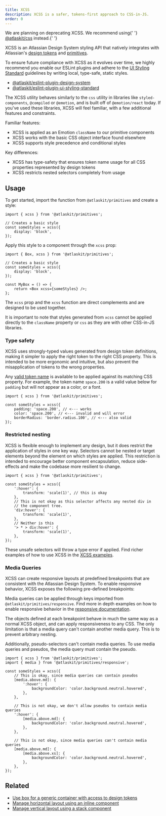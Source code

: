```yaml
---
title: XCSS
description: XCSS is a safer, tokens-first approach to CSS-in-JS.
order: 0
---
```



<SectionMessage title="Caution" appearance="warning">
	<p>
		We are planning on deprecating XCSS. We recommend using{' '}
		<a href="/components/css">@atlaskit/css</a> instead.{' '}
	</p>
</SectionMessage>

XCSS is an Atlassian Design System styling API that natively integrates with Atlassian's
[design tokens](/tokens) and [primitives](/components/primitives/overview).

To ensure future compliance with XCSS as it evolves over time, we highly recommend you enable our
ESLint plugins and adhere to the
[UI Styling Standard](/components/eslint-plugin-ui-styling-standard) guidelines by writing local,
type-safe, static styles.

- [@atlaskit/eslint-plugin-design-system](/components/eslint-plugin-design-system)
- [@atlaskit/eslint-plugin-ui-styling-standard](/components/eslint-plugin-ui-styling-standard)

The XCSS utility behaves similarly to the `css` utility in libraries like `styled-components`,
`@compiled` or `@emotion`, and is built off of `@emotion/react` today. If you've used these
libraries, XCSS will feel familiar, with a few additional features and constraints.

Familiar features:

- XCSS is applied as an Emotion `className` to our primitive components
- XCSS works with the basic CSS object interface found elsewhere
- XCSS supports style precedence and conditional styles

Key differences:

- XCSS has type-safety that ensures token name usage for all CSS properties represented by design
  tokens
- XCSS restricts nested selectors completely from usage

## Usage

To get started, import the function from `@atlaskit/primitives` and create a style:

```tsx
import { xcss } from '@atlaskit/primitives';

// Creates a basic style
const someStyles = xcss({
	display: 'block',
});
```

Apply this style to a component through the `xcss` prop:

```tsx
import { Box, xcss } from '@atlaskit/primitives';

// Creates a basic style
const someStyles = xcss({
	display: 'block',
});

const MyBox = () => {
	return <Box xcss={someStyles} />;
};
```

The `xcss` prop and the `xcss` function are direct complements and are designed to be used together.

It is important to note that styles generated from `xcss` cannot be applied directly to the
`className` property or `css` as they are with other CSS-in-JS libraries.

### Type safety

XCSS uses strongly-typed values generated from design token definitions, making it simpler to apply
the right token to the right CSS property. This is intended to be more ergonomic and intuitive, but
also prevent the misapplication of tokens to the wrong properties.

Any [valid token name](/components/tokens/all-tokens) is available to be applied against its
matching CSS property. For example, the token name `space.200` is a valid value below for `padding`
but will not appear as a color, or a font.

```tsx
import { xcss } from '@atlaskit/primitives';

const someStyles = xcss({
	padding: 'space.200', // <--- works
	color: 'space.200', // <--- invalid and will error
	borderRadius: 'border.radius.100', // <--- also valid
});
```

### Restricted nesting

XCSS is flexible enough to implement any design, but it does restrict the application of styles in
one key way. Selectors cannot be nested or target elements beyond the element on which styles are
applied. This restriction is intended to encourage better component encapsulation, reduce
side-effects and make the codebase more resilient to change.

```tsx
import { xcss } from '@atlaskit/primitives';

const someStyles = xcss({
	':hover': {
		transform: 'scale(1)', // this is okay
	},
	// This is not okay as this selector affects any nested div in
	// the component tree.
	'div:hover': {
		transform: 'scale(1)',
	},
	// Neither is this
	'> * > div:hover': {
		transform: 'scale(1)',
	},
});
```

These unsafe selectors will throw a type error if applied. Find richer examples of how to use XCSS
in the [XCSS examples](/components/primitives/xcss/examples).

### Media Queries

XCSS can create responsive layouts at predefined breakpoints that are consistent with the Atlassian
Design System. To enable responsive behavior, XCSS exposes the following pre-defined breakpoints:

<MediaQueriesTable />

Media queries can be applied through keys imported from `@atlaskit/primitives/responsive`. Find more
in depth examples on how to enable responsive behavior in the
[responsive documentation](/components/primitives/xcss/examples#responsiveness).

The objects defined at each breakpoint behave in much the same way as a normal XCSS object, and can
apply responsiveness to any CSS. The only limitation is that a media query can't contain another
media query. This is to prevent arbitrary nesting.

Additionally, pseudo-selectors can't contain media queries. To use media queries and pseudos, the
media query must contain the pseudo.

```tsx
import { xcss } from '@atlaskit/primitives';
import { media } from '@atlaskit/primitives/responsive';

const someStyles = xcss({
	// This is okay, since media queries can contain pseudos
	[media.above.md]: {
		':hover': {
			backgroundColor: 'color.background.neutral.hovered',
		},
	},

	// This is not okay, we don't allow pseudos to contain media queries
	':hover': {
		[media.above.md]: {
			backgroundColor: 'color.background.neutral.hovered',
		},
	},

	// This is not okay, since media queries can't contain media queries
	[media.above.md]: {
		[media.above.xs]: {
			backgroundColor: 'color.background.neutral.hovered',
		},
	},
});
```

## Related

- [Use box for a generic container with access to design tokens](/components/primitives/box/usage)
- [Manage horizontal layout using an inline component](/components/primitives/inline/usage)
- [Manage vertical layout using a stack component](/components/primitives/stack/usage)
